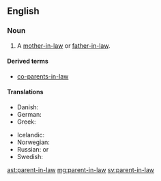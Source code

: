 ==English==

===Noun===
{{en-noun|pl=parents-in-law}}

# A [[mother-in-law]] or [[father-in-law]].

====Derived terms====
* {{uncommon}} [[co-parents-in-law]]

====Translations====
{{trans-top|mother-in-law or father-in-law}}
* Danish: {{t-|da|svigerforældre|p}}
* German: {{t-|de|Schwiegerelternteil|n}}
* Greek: {{qualifier|plural}} {{t+|el|πεθερικά|n|p|tr=petheriká}}
{{trans-mid}}
* Icelandic: {{t+|is|tengdaforeldrar|m|p}}
* Norwegian: {{t-|no|svigerforeldre|p}}
* Russian: {{qualifier|no exact term exists, see translations of}} {{l|en|mother-in-law}} or {{l|en|father-in-law}}
* Swedish: {{t+|sv|svärförälder|c}}
{{trans-bottom}}

[[ast:parent-in-law]]
[[mg:parent-in-law]]
[[sv:parent-in-law]]